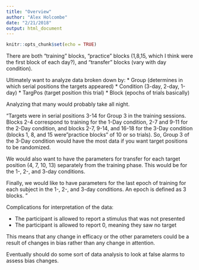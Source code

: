 ```yaml
---
title: "Overview"
author: "Alex Holcombe"
date: "2/21/2018"
output: html_document
---
```


```r
knitr::opts_chunk$set(echo = TRUE)
```

There are both "training" blocks, "practice" blocks (1,8,15, which I think were the first block of each day?), and "transfer" blocks (vary with day condition).

Ultimately want to analyze data broken down by:
* Group (determines in which serial positions the targets appeared)
* Condition (3-day, 2-day, 1-day)
* TargPos (target position this trial)
* Block (epochs of trials basically)

Analyzing that many would probably take all night. 

"Targets were in serial positions 3-14 for Group 3 in the training sessions.  Blocks 2-4 correspond to training for the 1-Day condition, 2-7 and 9-11 for the 2-Day condition, and blocks 2-7, 9-14, and 16-18 for the 3-Day condition (blocks 1, 8, and 15 were "practice blocks" of 10 or so trials).  So, Group 3 of the 3-Day condition would have the most data if you want target positions to be randomized.

We would also want to have the parameters for transfer for each target position (4, 7, 10, 13) separately from the training phase. This would be for the 1-, 2-, and 3-day conditions.

Finally, we would like to have parameters for the last epoch of training for each subject in the 1-, 2-, and 3-day conditions. An epoch is defined as 3 blocks.
"

Complications for interpretation of the data:

* The participant is allowed to report a stimulus that was not presented
* The participant is allowed to report 0, meaning they saw no target

This means that any change in efficacy or the other parameters could be a result of changes in bias rather than any change in attention.

Eventually should do some sort of data analysis to look at false alarms to assess bias changes.
